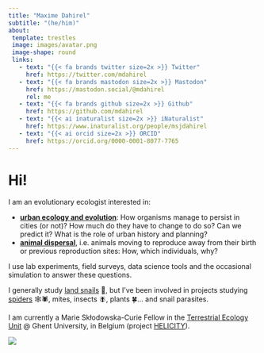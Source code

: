 ```yaml
---
title: "Maxime Dahirel"
subtitle: "(he/him)"
about:
 template: trestles
 image: images/avatar.png
 image-shape: round
 links:
   - text: "{{< fa brands twitter size=2x >}} Twitter"
     href: https://twitter.com/mdahirel
   - text: "{{< fa brands mastodon size=2x >}} Mastodon"
     href: https://mastodon.social/@mdahirel
     rel: me
   - text: "{{< fa brands github size=2x >}} Github"
     href: https://github.com/mdahirel
   - text: "{{< ai inaturalist size=2x >}} iNaturalist"
     href: https://www.inaturalist.org/people/msjdahirel
   - text: "{{< ai orcid size=2x >}} ORCID"
     href: https://orcid.org/0000-0001-8077-7765
---
```


# Hi!

I am an evolutionary ecologist interested in:

-   [**urban ecology and evolution**](urban-ecology.qmd): How organisms manage to persist in cities (or not)? How much do they have to change to do so? Can we predict it? What is the role of urban history and planning?\
-   [**animal dispersal**](dispersal.qmd), i.e. animals moving to reproduce away from their birth or previous reproduction sites: How, which individuals, why?

I use lab experiments, field surveys, data science tools and the occasional simulation to answer these questions.

I generally study [land snails](snails.qmd) 🐌, but I've been involved in projects studying [spiders](spiders.qmd) 🕸️🕷️, mites, insects 🪰, plants 🍀... and snail parasites.

I am currently a Marie Skłodowska-Curie Fellow in the [Terrestrial Ecology Unit](https://www.ecology.ugent.be/terec/) \@ Ghent University, in Belgium (project [HELICITY](https://cordis.europa.eu/project/id/101022802)).

::: column-page
![](images/garden_snails_on_brick.jpg)
:::
